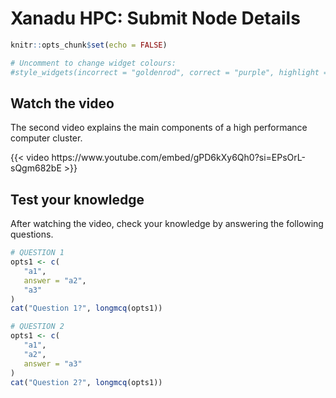# Xanadu HPC: Submit Node Details

```r
knitr::opts_chunk$set(echo = FALSE)

# Uncomment to change widget colours:
#style_widgets(incorrect = "goldenrod", correct = "purple", highlight = "firebrick")
```

## Watch the video

The second video explains the main components of a high performance computer cluster.

{{< video https://www.youtube.com/embed/gPD6kXy6Qh0?si=EPsOrL-sQgm682bE >}}

## Test your knowledge

After watching the video, check your knowledge by answering the following questions.

::: {.webex-check .webex-box}
```r
# QUESTION 1
opts1 <- c(
   "a1",
   answer = "a2",
   "a3"
)
cat("Question 1?", longmcq(opts1))

# QUESTION 2
opts1 <- c(
   "a1",
   "a2",
   answer = "a3"
)
cat("Question 2?", longmcq(opts1))

```
:::
